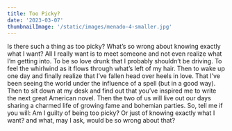 ```yaml
---
title: Too Picky?
date: '2023-03-07'
thumbnailImage: '/static/images/menado-4-smaller.jpg'
---
```


<Box>
  Is there such a thing as too picky? What’s so wrong about knowing exactly what
  I want? All I really want is to meet someone and not even realize what I’m
  getting into. To be so love drunk that I probably shouldn’t be driving. To
  feel the whirlwind as it flows through what’s left of my hair. Then to wake up
  one day and finally realize that I’ve fallen head over heels in love. That
  I’ve been seeing the world under the influence of a spell (but in a good way).
  Then to sit down at my desk and find out that you’ve inspired me to write the
  next great American novel. Then the two of us will live out our days sharing a
  charmed life of growing fame and bohemian parties. So, tell me if you will: Am
  I guilty of being too picky? Or just of knowing exactly what I want? and what,
  may I ask, would be so wrong about that?
</Box>
